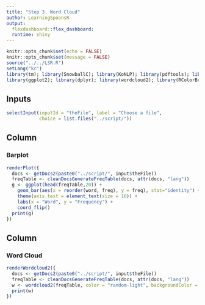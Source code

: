 ---
title: "Step 3. Word Cloud"
author: LearningSpoonsR
output: 
  flexdashboard::flex_dashboard:
  runtime: shiny
---

```{r setup, include=FALSE}
knitr::opts_chunk$set(echo = FALSE)
knitr::opts_chunk$set(message = FALSE)
source("../../LSR.R")
setLang("kr")
library(tm); library(SnowballC); library(KoNLP); library(pdftools); library(cld3)
library(ggplot2); library(dplyr); library(wordcloud2); library(RColorBrewer)
```

Inputs {.sidebar}
-------------------------------------

```{r}
selectInput(inputId = "theFile", label = "Choose a file",   
            choice = list.files("../script/"))  
```
 
Column {data-width=500}
-------------------------------------
    
### Barplot  
 
```{r}  
renderPlot({
  docs <- getDocs2(paste0("../script/", input$theFile))
  freqTable <- cleanDocsGenerateFreqTable(docs, attr(docs, "lang"))
  g <- ggplot(head(freqTable,20)) +
    geom_bar(aes(x = reorder(word, freq), y = freq), stat="identity") +
    theme(axis.text = element_text(size = 16)) +
    labs(x = "Word", y = "Frequency") + 
    coord_flip()
  print(g)
})  
```   
  
Column {data-width=500}  
-------------------------------------
  
### Word Cloud  

```{r, warning = FALSE, fig.width=18, fig.height=18}
renderWordcloud2({
  docs <- getDocs2(paste0("../script/", input$theFile))
  freqTable <- cleanDocsGenerateFreqTable(docs, attr(docs, "lang"))
  w <- wordcloud2(freqTable, color = "random-light", backgroundColor = "grey")
  print(w)
})
```

  
